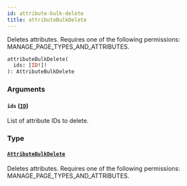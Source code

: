 ```yaml
---
id: attribute-bulk-delete
title: attributeBulkDelete
---
```


Deletes attributes. Requires one of the following permissions: MANAGE_PAGE_TYPES_AND_ATTRIBUTES.

```graphql
attributeBulkDelete(
  ids: [ID!]!
): AttributeBulkDelete
```

### Arguments

#### `ids` ([`ID`](../../../developer/api-reference/scalars/id))

List of attribute IDs to delete.

### Type

#### [`AttributeBulkDelete`](../../../developer/api-reference/objects/attribute-bulk-delete)

Deletes attributes. Requires one of the following permissions: MANAGE_PAGE_TYPES_AND_ATTRIBUTES.
